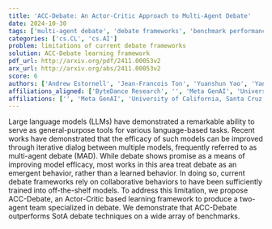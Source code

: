 ```yaml
---
title: 'ACC-Debate: An Actor-Critic Approach to Multi-Agent Debate'
date: 2024-10-30
tags: ['multi-agent debate', 'debate frameworks', 'benchmark performance', 'large language models', 'model efficacy', 'actor-critic approach', 'collaborative behaviors']
categories: ['cs.CL', 'cs.AI']
problem: limitations of current debate frameworks
solution: ACC-Debate learning framework
pdf_url: http://arxiv.org/pdf/2411.00053v2
arx_url: http://arxiv.org/abs/2411.00053v2
score: 6
authors: ['Andrew Estornell', 'Jean-Francois Ton', 'Yuanshun Yao', 'Yang Liu', 'Jean-François Ton']
affiliations_aligned: ['ByteDance Research', '', 'Meta GenAI', 'University of California, Santa Cruz', 'ByteDance Research']
affiliations: ['', 'Meta GenAI', 'University of California, Santa Cruz', 'ByteDance Research']
---
```



Large language models (LLMs) have demonstrated a remarkable ability to serve as general-purpose tools for various language-based tasks. Recent works have demonstrated that the efficacy of such models can be improved through iterative dialog between multiple models, frequently referred to as multi-agent debate (MAD). While debate shows promise as a means of improving model efficacy, most works in this area treat debate as an emergent behavior, rather than a learned behavior. In doing so, current debate frameworks rely on collaborative behaviors to have been sufficiently trained into off-the-shelf models. To address this limitation, we propose ACC-Debate, an Actor-Critic based learning framework to produce a two-agent team specialized in debate. We demonstrate that ACC-Debate outperforms SotA debate techniques on a wide array of benchmarks.